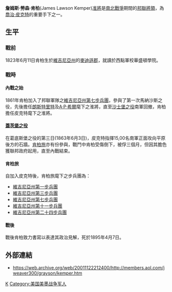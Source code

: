 '''詹姆斯·勞森·肯柏'''(James Lawson Kemper)[[准將|准將]]是[[南北戰爭|南北戰爭]]期間的[[邦聯|邦聯]][[將領|將領]]，為[[喬治·皮克特|喬治·皮克特]]的重要手下之一。

==生平==
===戰前===
1823年6月11日肯柏生於[[維吉尼亞州|維吉尼亞州]]的[[麥迪遜郡|麥迪遜郡]]，就讀於西點軍校華盛頓學院。

===戰時===
====內戰之始====
1861年肯柏加入了邦聯軍隊之[[維吉尼亞州第七步兵團|維吉尼亞州第七步兵團]]，參與了第一次馬納沙斯之役，先後擔任[[朗斯特里特|朗斯特里特]]及[[A·P·希爾|A·P·希爾]]麾下之淮將，直至[[沙士堡之役|沙士堡之役]]南軍回撤，肯柏擔任皮克特麾下之淮將。

====[[蓋茨堡之役|蓋茨堡之役]]====
在葛底斯堡之役的第三日(1863年6月3日)，皮克特指揮15,00名南軍正面攻向平原後方的石牆。[[肯柏旅|肯柏旅]]亦有份參與，戰鬥中肯柏受傷倒下，被俘三個月，但因其膽色獲聯邦政府起用，直至內戰結束。

====肯柏旅====
自加入皮克特後，肯柏旅麾下之步兵團為：
*[[維吉尼亞州第一步兵團|維吉尼亞州第一步兵團]]
*[[維吉尼亞州第三步兵團|維吉尼亞州第三步兵團]]
*[[維吉尼亞州第七步兵團|維吉尼亞州第七步兵團]]
*[[維吉尼亞州第十一步兵團|維吉尼亞州第十一步兵團]]
*[[維吉尼亞州第二十四步兵團|維吉尼亞州第二十四步兵團]]

====戰後====
戰後肯柏致力書寫以表達其政治見解，死於1895年4月7日。

==外部連結==
* https://web.archive.org/web/20011122212400/http://members.aol.com/jweaver300/grayson/kemper.htm

{{弗吉尼亚州州长}}
{{Authority control}}

[[Category:邦聯軍人|K]]
[[Category:美国美墨战争军人|Category:美国美墨战争军人]]